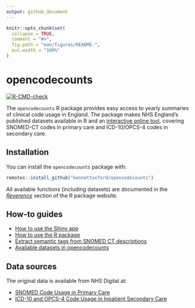 ```yaml
---
output: github_document
---
```


<!-- README.md is generated from README.Rmd. Please edit that file -->

```r
knitr::opts_chunk$set(
  collapse = TRUE,
  comment = "#>",
  fig.path = "man/figures/README-",
  out.width = "100%"
)
```

# opencodecounts

<!-- badges: start -->

[![R-CMD-check](https://github.com/ebmdatalab/codeusage/actions/workflows/R-CMD-check.yaml/badge.svg)](https://github.com/ebmdatalab/codeusage/actions/workflows/R-CMD-check.yaml)

<!-- badges: end -->

The `opencodecounts` R package provides easy access to yearly summaries of clinical code usage in England. The package makes NHS England's published datasets available in R and an [interactive online tool](https://bennettoxford.github.io/opencodecounts/articles/app.html), covering SNOMED-CT codes in primary care and ICD-10/OPCS-4 codes in secondary care.

## Installation

You can install the `opencodecounts` package with:  

```r
remotes::install_github("bennettoxford/opencodecounts")
```

All available functions (including datasets) are documented in the [*Reverence*](https://bennettoxford.github.io/opencodecounts/reference/index.html) section of the R package website.

## How-to guides

- [How to use the Shiny app](https://bennettoxford.github.io/opencodecounts/articles/how-to-use-shiny-app.html)
- [How to use the R package](https://bennettoxford.github.io/opencodecounts/articles/how-to-use-R-pkg.html)
- [Extract semantic tags from SNOMED CT descriptions](https://bennettoxford.github.io/opencodecounts/articles/extract-snomedct-sem-tag.html)
- [Available datasets in opencodecounts](https://bennettoxford.github.io/opencodecounts/articles/available-datasets.html)

## Data sources

The original data is available from NHS Digital at:

-  [SNOMED Code Usage in Primary Care](https://digital.nhs.uk/data-and-information/publications/statistical/mi-snomed-code-usage-in-primary-care)
-  [ICD-10 and OPCS-4 Code Usage in Inpatient Secondary Care](https://digital.nhs.uk/data-and-information/publications/statistical/hospital-admitted-patient-care-activity)